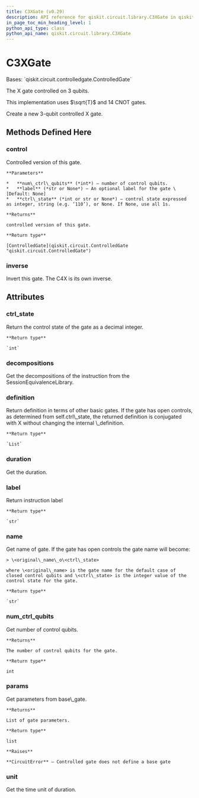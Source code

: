 ```yaml
---
title: C3XGate (v0.29)
description: API reference for qiskit.circuit.library.C3XGate in qiskit v0.29
in_page_toc_min_heading_level: 1
python_api_type: class
python_api_name: qiskit.circuit.library.C3XGate
---
```


# C3XGate

<Class id="qiskit.circuit.library.C3XGate" isDedicatedPage={true} github="https://github.com/qiskit/qiskit/tree/stable/0.18/qiskit/circuit/library/standard_gates/x.py" signature="C3XGate(angle=None, label=None, ctrl_state=None)" modifiers="class">
  Bases: `qiskit.circuit.controlledgate.ControlledGate`

  The X gate controlled on 3 qubits.

  This implementation uses $\sqrt{T}$ and 14 CNOT gates.

  Create a new 3-qubit controlled X gate.

  ## Methods Defined Here

  <span id="qiskit-circuit-library-c3xgate-control" />

  ### control

  <Function id="qiskit.circuit.library.C3XGate.control" signature="C3XGate.control(num_ctrl_qubits=1, label=None, ctrl_state=None)">
    Controlled version of this gate.

    **Parameters**

    *   **num\_ctrl\_qubits** (*int*) – number of control qubits.
    *   **label** (*str or None*) – An optional label for the gate \[Default: None]
    *   **ctrl\_state** (*int or str or None*) – control state expressed as integer, string (e.g. ‘110’), or None. If None, use all 1s.

    **Returns**

    controlled version of this gate.

    **Return type**

    [ControlledGate](qiskit.circuit.ControlledGate "qiskit.circuit.ControlledGate")
  </Function>

  <span id="qiskit-circuit-library-c3xgate-inverse" />

  ### inverse

  <Function id="qiskit.circuit.library.C3XGate.inverse" signature="C3XGate.inverse()">
    Invert this gate. The C4X is its own inverse.
  </Function>

  ## Attributes

  ### ctrl\_state

  <Attribute id="qiskit.circuit.library.C3XGate.ctrl_state">
    Return the control state of the gate as a decimal integer.

    **Return type**

    `int`
  </Attribute>

  ### decompositions

  <Attribute id="qiskit.circuit.library.C3XGate.decompositions">
    Get the decompositions of the instruction from the SessionEquivalenceLibrary.
  </Attribute>

  ### definition

  <Attribute id="qiskit.circuit.library.C3XGate.definition">
    Return definition in terms of other basic gates. If the gate has open controls, as determined from self.ctrl\_state, the returned definition is conjugated with X without changing the internal \_definition.

    **Return type**

    `List`
  </Attribute>

  ### duration

  <Attribute id="qiskit.circuit.library.C3XGate.duration">
    Get the duration.
  </Attribute>

  ### label

  <Attribute id="qiskit.circuit.library.C3XGate.label">
    Return instruction label

    **Return type**

    `str`
  </Attribute>

  ### name

  <Attribute id="qiskit.circuit.library.C3XGate.name">
    Get name of gate. If the gate has open controls the gate name will become:

    > \<original\_name\_o\<ctrl\_state>

    where \<original\_name> is the gate name for the default case of closed control qubits and \<ctrl\_state> is the integer value of the control state for the gate.

    **Return type**

    `str`
  </Attribute>

  ### num\_ctrl\_qubits

  <Attribute id="qiskit.circuit.library.C3XGate.num_ctrl_qubits">
    Get number of control qubits.

    **Returns**

    The number of control qubits for the gate.

    **Return type**

    int
  </Attribute>

  ### params

  <Attribute id="qiskit.circuit.library.C3XGate.params">
    Get parameters from base\_gate.

    **Returns**

    List of gate parameters.

    **Return type**

    list

    **Raises**

    **CircuitError** – Controlled gate does not define a base gate
  </Attribute>

  ### unit

  <Attribute id="qiskit.circuit.library.C3XGate.unit">
    Get the time unit of duration.
  </Attribute>
</Class>

